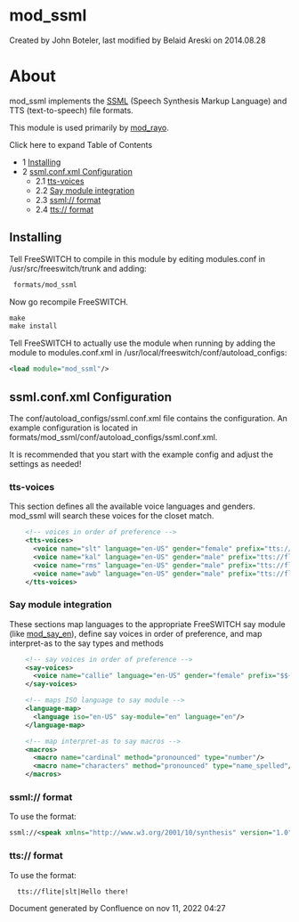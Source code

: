
# mod_ssml 

 Created by  John Boteler, last modified by  Belaid Areski on 2014.08.28

# About

mod\_ssml implements the [SSML](http://www.w3.org/TR/speech-synthesis/) (Speech Synthesis Markup Language) and TTS (text-to-speech) file formats.

This module is used primarily by [mod\_rayo](./mod_rayo_3375450.mdx#about).

Click here to expand Table of Contents

* 1 [Installing](#installing-)
* 2 [ssml.conf.xml Configuration](#ssmlconfxml-configuration)  
   * 2.1 [tts-voices](#tts-voices)  
   * 2.2 [Say module integration](#say-module-integration)  
   * 2.3 [ssml:// format](#ssml-format)  
   * 2.4 [tts:// format](#ssml-format)

## Installing 

Tell FreeSWITCH to compile in this module by editing modules.conf in /usr/src/freeswitch/trunk and adding:

```xml
 formats/mod_ssml
```

Now go recompile FreeSWITCH.

```xml
make
make install
```

Tell FreeSWITCH to actually use the module when running by adding the module to modules.conf.xml in /usr/local/freeswitch/conf/autoload\_configs:

```xml
<load module="mod_ssml"/>
```

## ssml.conf.xml Configuration

The conf/autoload\_configs/ssml.conf.xml file contains the configuration. An example configuration is located in formats/mod\_ssml/conf/autoload\_configs/ssml.conf.xml.

It is recommended that you start with the example config and adjust the settings as needed!

### tts-voices

This section defines all the available voice languages and genders. mod\_ssml will search these voices for the closet match.

```xml
    <!-- voices in order of preference -->
    <tts-voices>
      <voice name="slt" language="en-US" gender="female" prefix="tts://flite|slt|"/>
      <voice name="kal" language="en-US" gender="male" prefix="tts://flite|kal|"/>
      <voice name="rms" language="en-US" gender="male" prefix="tts://flite|rms|"/>
      <voice name="awb" language="en-US" gender="male" prefix="tts://flite|awb|"/>
    </tts-voices>
```

### Say module integration

These sections map languages to the appropriate FreeSWITCH say module (like [mod\_say\_en](https://70.169.193.216/index.php?title=Mod%5Fsay%5Fen&action=edit&redlink=1 "Mod say en (page does not exist)")), define say voices in order of preference, and map interpret-as to the say types and methods

```xml
    <!-- say voices in order of preference -->
    <say-voices>
      <voice name="callie" language="en-US" gender="female" prefix="$${sounds_dir}/en/us/callie/"/>
    </say-voices>

    <!-- maps ISO language to say module -->
    <language-map>
      <language iso="en-US" say-module="en" language="en"/>
    </language-map>

    <!-- map interpret-as to say macros -->
    <macros>
      <macro name="cardinal" method="pronounced" type="number"/>
      <macro name="characters" method="pronounced" type="name_spelled"/>
    </macros>
```

### ssml:// format

To use the format:

```xml
ssml://<speak xmlns="http://www.w3.org/2001/10/synthesis" version="1.0" xml:lang="en-US"><p>Hello there!</p></speak>
```

### tts:// format

To use the format:

```xml
  tts://flite|slt|Hello there!
```

Document generated by Confluence on nov 11, 2022 04:27
